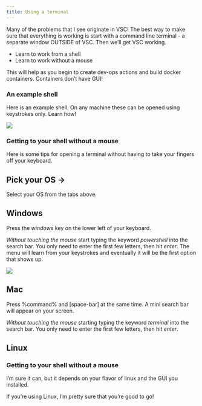 ```yaml
---
title: Using a terminal
---
```


Many of the problems that I see originate in VSC!  The best way to make sure that everything is working is start with a command line terminal - a separate window OUTSIDE of VSC.  Then we'll get VSC working.

* Learn to work from a shell
* Learn to work without a mouse

This will help as you begin to create dev-ops actions and build docker containers.  Containers don't have GUI!


### An example shell

Here is an example shell.  On any machine these can be opened using keystrokes only.  Learn how!

![](assets/powershell-window.png)


### Getting to your shell without a mouse

Here is some tips for opening a terminal without having to take your fingers off your keyboard.


::: {.panel-tabset}

## Pick your OS ->

Select your OS from the tabs above.

## Windows

Press the *windows* key on the lower left of your keyboard.

*Without touching the mouse* start typing the keyword *powershell* into the search bar. You only
need to enter the first few letters, then hit *enter*.  The menu will learn from your keystrokes
and eventually it will be the first option that shows up.

![](assets/getting-to-powershell.png)

## Mac

Press %command% and [space-bar] at the same time.  A mini search bar will appear on your screen.

*Without touching the mouse* starting typing the keyword *terminal* into the search bar. You only
need to enter the first few letters, then hit *enter*.


## Linux

### Getting to your shell without a mouse

I'm sure it can, but it depends on your flavor of linux and the GUI you installed.

If you're using Linux, I'm pretty sure that you're good to go!

:::

